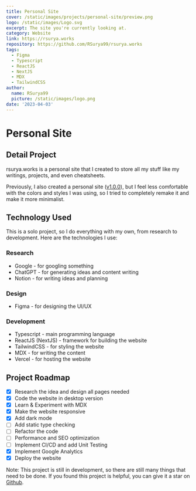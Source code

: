 ```yaml
---
title: Personal Site
cover: /static/images/projects/personal-site/preview.png
logo: /static/images/Logo.svg
excerpt: The site you're currently looking at.
category: Website
link: https://rsurya.works
repository: https://github.com/RSurya99/rsurya.works
tags:
  - Figma
  - Typescript
  - ReactJS
  - NextJS
  - MDX
  - TailwindCSS
author:
  name: RSurya99
  picture: /static/images/logo.png
date: '2023-04-03'
---
```


# Personal Site

## Detail Project

rsurya.works is a personal site that I created to store all my stuff like my writings, projects, and even cheatsheets.

Previously, I also created a personal site ([v1.0.0](https://rsurya99.netlify.app/)), but I feel less comfortable with the colors and styles I was using, so I tried to completely remake it and make it more minimalist.

## Technology Used

This is a solo project, so I do everything with my own, from research to development. Here are the technologies I use:

### Research

- Google - for googling something
- ChatGPT - for generating ideas and content writing
- Notion - for writing ideas and planning

### Design

- Figma - for designing the UI/UX

### Development

- Typescript - main programming language
- ReactJS (NextJS) - framework for building the website
- TailwindCSS - for styling the website
- MDX - for writing the content
- Vercel - for hosting the website

## Project Roadmap
- [x] Research the idea and design all pages needed
- [x] Code the website in desktop version
- [x] Learn & Experiment with MDX
- [x] Make the website responsive
- [x] Add dark mode
- [ ] Add static type checking
- [ ] Refactor the code
- [ ] Performance and SEO optimization
- [ ] Implement CI/CD and add Unit Testing
- [x] Implement Google Analytics
- [x] Deploy the website

Note: This project is still in development, so there are still many things that need to be done. If you found this project is helpful, you can give it a star on [Github](https://github.com/RSurya99/rsurya.works).